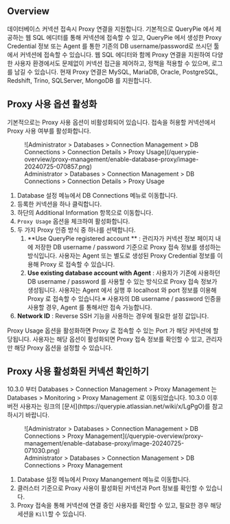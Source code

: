 
## Overview

데이터베이스 커넥션 접속시 Proxy 연결을 지원합니다. 기본적으로 QueryPie 에서 제공하는 웹 SQL 에디터를 통해 커넥션에 접속할 수 있고, QueryPie 에서 생성한 Proxy Credential 정보 또는 Agent 를 통한 기존의 DB username/password로 쓰시던 툴에서 커넥션에 접속할 수 있습니다. 웹 SQL 에디터와 함께 Proxy 연결을 지원하여 다양한 사용자 환경에서도 문제없이 커넥션 접근을 제어하고, 정책을 적용할 수 있으며, 로그를 남길 수 있습니다. 현재 Proxy 연결은 MySQL, MariaDB, Oracle, PostgreSQL, Redshift, Trino, SQLServer, MongoDB 를 지원합니다.


## Proxy 사용 옵션 활성화

기본적으로는 Proxy 사용 옵션이 비활성화되어 있습니다. 접속을 허용할 커넥션에서 Proxy 사용 여부를 활성화합니다.

<figure data-layout="center" data-align="center">
![Administrator &gt; Databases &gt; Connection Management &gt; DB Connections &gt; Connection Details &gt; Proxy Usage](/querypie-overview/proxy-management/enable-database-proxy/image-20240725-070857.png)
<figcaption>
Administrator &gt; Databases &gt; Connection Management &gt; DB Connections &gt; Connection Details &gt; Proxy Usage
</figcaption>
</figure>

1. Database 설정 메뉴에서 DB Connections 메뉴로 이동합니다.
2. 등록한 커넥션을 하나 클릭합니다.
3. 하단의 Additional Information 항목으로 이동합니다.
4. `Proxy Usage` 옵션을 체크하여 활성화합니다.
5. 두 가지 Proxy 인증 방식 중 하나를 선택합니다.
    1.  **Use QueryPie registered account ** : 관리자가 커넥션 정보 페이지 내에 저장한 DB username / password 기준으로 Proxy 접속 정보를 생성하는 방식입니다. 사용자는 Agent 또는 별도로 생성된 Proxy Credential 정보를 이용해 Proxy 로 접속할 수 있습니다.
    2.  **Use existing database account with Agent**  : 사용자가 기존에 사용하던 DB username / password 를 사용할 수 있는 방식으로 Proxy 접속 정보가 생성됩니다. 사용자는 Agent 에서 실행 후 localhost 와 port 정보를 이용해 Proxy 로 접속할 수 있습니다.※ 사용자의 DB username / password 인증을 사용할 경우, Agent 를 통해서만 접속 가능합니다.
6.  **Network ID**  : Reverse SSH 기능을 사용하는 경우에 필요한 설정 값입니다.

Proxy Usage 옵션을 활성화하면 Proxy 로 접속할 수 있는 Port 가 해당 커넥션에 할당됩니다. 사용자는 해당 옵션이 활성화되면 Proxy 접속 정보를 확인할 수 있고, 관리자만 해당 Proxy 옵션을 설정할 수 있습니다.


## Proxy 사용 활성화된 커넥션 확인하기

<Callout type="info">
10.3.0 부터 Databases &gt; Connection Management &gt; Proxy Management 는 Databases &gt; Monitoring &gt; Proxy Management 로 이동되었습니다. 10.3.0 이후 버전 사용자는 링크의 [문서](https://querypie.atlassian.net/wiki/x/LgPgO)를 참고하시기 바랍니다.
</Callout>

<figure data-layout="center" data-align="center">
![Administrator &gt; Databases &gt; Connection Management &gt; DB Connections &gt; Proxy Management](/querypie-overview/proxy-management/enable-database-proxy/image-20240725-071030.png)
<figcaption>
Administrator &gt; Databases &gt; Connection Management &gt; DB Connections &gt; Proxy Management
</figcaption>
</figure>

1. Database 설정 메뉴에서 Proxy Manangement 메뉴로 이동합니다.
2. 클러스터 기준으로 Proxy 사용이 활성화된 커넥션과 Port 정보를 확인할 수 있습니다.
3. Proxy 접속을 통해 커넥션에 연결 중인 사용자를 확인할 수 있고, 필요한 경우 해당 세션을 `Kill`할 수 있습니다.


